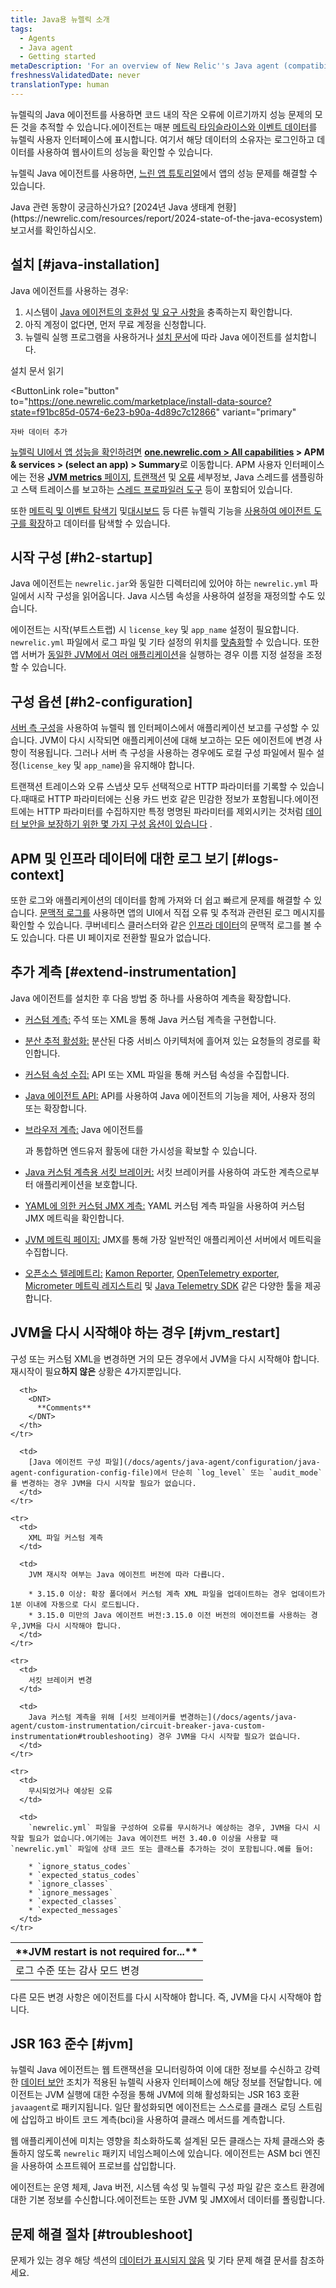 ```yaml
---
title: Java용 뉴렐릭 소개
tags:
  - Agents
  - Java agent
  - Getting started
metaDescription: 'For an overview of New Relic''s Java agent (compatibility, requirements, installation, configuration), start here.'
freshnessValidatedDate: never
translationType: human
---
```


뉴렐릭의 Java 에이전트를 사용하면 코드 내의 작은 오류에 이르기까지 성능 문제의 모든 것을 추적할 수 있습니다.에이전트는 매분 [메트릭 타임슬라이스와 이벤트 데이터](/docs/data-analysis/metrics/analyze-your-metrics/data-collection-metric-timeslice-event-data)를 뉴렐릭 사용자 인터페이스에 표시합니다. 여기서 해당 데이터의 소유자는 로그인하고 데이터를 사용하여 웹사이트의 성능을 확인할 수 있습니다.

뉴렐릭 Java 에이전트를 사용하면, [느린 앱 튜토리얼](/docs/journey-app-slow/root-causes/)에서 앱의 성능 문제를 해결할 수 있습니다.

<Callout variant="tip">
  Java 관련 동향이 궁금하신가요? [2024년 Java 생태계 현황](https://newrelic.com/resources/report/2024-state-of-the-java-ecosystem) 보고서를 확인하십시오.
</Callout>

## 설치 [#java-installation]

Java 에이전트를 사용하는 경우:

1. 시스템이 [Java 에이전트의 호환성 및 요구 사항을](/docs/compatibility-requirements-java-agent) 충족하는지 확인합니다.
2. 아직 계정이 없다면, 먼저 무료 계정을 신청합니다.<InlineSignup/>
3. 뉴렐릭 실행 프로그램을 사용하거나 [설치 문서](/install/java/)에 따라 Java 에이전트를 설치합니다.

<ButtonGroup>
  <ButtonLink
    role="button"
    to="/docs/agents/java-agent/installation/install-java-agent"
    variant="normal"
  >
    설치 문서 읽기
  </ButtonLink>

  <ButtonLink
    role="button"
    to="https://one.newrelic.com/marketplace/install-data-source?state=f91bc85d-0574-6e23-b90a-4d89c7c12866"
    variant="primary"
  >
    자바 데이터 추가
  </ButtonLink>
</ButtonGroup>

[뉴렐릭 UI에서 앱 성능을 확인하려면](/docs/apm/applications-menu/monitoring/apm-overview-page) <DNT>**[one.newrelic.com > All capabilities](https://one.newrelic.com/all-capabilities) > APM & services > (select an app) > Summary**</DNT>로 이동합니다. APM 사용자 인터페이스에는 전용 [<DNT>**JVM metrics**</DNT> 페이지](/docs/agents/java-agent/features/jvm-metrics-page), [트랜잭션](/docs/apm/transactions) 및 [오류](/docs/apm/applications-menu/error-analytics/introduction-error-analytics) 세부정보, Java 스레드를 샘플링하고 스택 트레이스를 보고하는 [스레드 프로파일러 도구](/docs/apm/applications-menu/events/thread-profiler-tool) 등이 포함되어 있습니다.

또한 [메트릭 및 이벤트 탐색기](/docs/query-your-data/explore-query-data/data-explorer/introduction-data-explorer) 및[대시보드](/docs/query-your-data/explore-query-data/dashboards/introduction-new-relic-one-dashboards) 등 다른 뉴렐릭 기능을 [사용하여 에이전트 도구를 확장](#extend-instrumentation)하고 데이터를 탐색할 수 있습니다.

## 시작 구성 [#h2-startup]

Java 에이전트는 `newrelic.jar`와 동일한 디렉터리에 있어야 하는 `newrelic.yml` 파일에서 시작 구성을 읽어옵니다. Java 시스템 속성을 사용하여 설정을 재정의할 수도 있습니다.

에이전트는 시작(부트스트랩) 시 `license_key` 및 `app_name` 설정이 필요합니다. `newrelic.yml` 파일에서 로그 파일 및 기타 설정의 위치를 [맞춤화](/docs/agents/java-agent/configuration/java-agent-configuration-config-file)할 수 있습니다. 또한 앱 서버가 [동일한 JVM에서 여러 애플리케이션](/docs/agents/java-agent/configuration/automatic-application-naming)을 실행하는 경우 이름 지정 설정을 조정할 수 있습니다.

## 구성 옵션 [#h2-configuration]

[서버 측 구성](/docs/agents/manage-apm-agents/configuration/server-side-agent-configuration)을 사용하여 뉴렐릭 웹 인터페이스에서 애플리케이션 보고를 구성할 수 있습니다. JVM이 다시 시작되면 애플리케이션에 대해 보고하는 모든 에이전트에 변경 사항이 적용됩니다. 그러나 서버 측 구성을 사용하는 경우에도 로컬 구성 파일에서 필수 설정(`license_key` 및 `app_name`)을 유지해야 합니다.

트랜잭션 트레이스와 오류 스냅샷 모두 선택적으로 HTTP 파라미터를 기록할 수 있습니다.때때로 HTTP 파라미터에는 신용 카드 번호 같은 민감한 정보가 포함됩니다.에이전트에는 HTTP 파라미터를 수집하지만 특정 명명된 파라미터를 제외시키는 것처럼 [데이터 보안을 보장하기 위한 몇 가지 구성 옵션이 있습니다](/docs/agents/java-agent/getting-started/apm-agent-security-java) .

## APM 및 인프라 데이터에 대한 로그 보기 [#logs-context]

또한 로그와 애플리케이션의 데이터를 함께 가져와 더 쉽고 빠르게 문제를 해결할 수 있습니다. [문맥적 로그를](/docs/logs/logs-context/java-configure-logs-context-all/) 사용하면 앱의 UI에서 직접 오류 및 추적과 관련된 로그 메시지를 확인할 수 있습니다. 쿠버네티스 클러스터와 같은 [인프라 데이터](/docs/logs/forward-logs/forward-your-logs-using-infrastructure-agent/)의 문맥적 로그를 볼 수도 있습니다. 다른 UI 페이지로 전환할 필요가 없습니다.

## 추가 계측 [#extend-instrumentation]

Java 에이전트를 설치한 후 다음 방법 중 하나를 사용하여 계측을 확장합니다.

* [커스텀 계측:](/docs/agents/manage-apm-agents/agent-metrics/custom-instrumentation) 주석 또는 XML을 통해 Java 커스텀 계측을 구현합니다.

* [분산 추적 활성화](/docs/apm/distributed-tracing/getting-started/introduction-distributed-tracing)[:](/docs/agents/manage-apm-agents/agent-metrics/collect-custom-attributes) 분산된 다중 서비스 아키텍처에 흘어져 있는 요청들의 경로를 확인합니다.

* [커스텀 속성 수집:](/docs/agents/manage-apm-agents/agent-metrics/collect-custom-attributes) API 또는 XML 파일을 통해 커스텀 속성을 수집합니다.

* [Java 에이전트 API:](/docs/agents/java-agent/custom-instrumentation/java-agent-api) API를 사용하여 Java 에이전트의 기능을 제어, 사용자 정의 또는 확장합니다.

* [브라우저 계측:](/docs/browser/new-relic-browser/page-load-timing-resources/page-load-timing-process) Java 에이전트를

  <InlinePopover type="browser">[](/docs/browser/new-relic-browser/getting-started/new-relic-browser)</InlinePopover>

  과 통합하면 엔드유저 활동에 대한 가시성을 확보할 수 있습니다.

* [Java 커스텀 계측용 서킷 브레이커:](/docs/agents/java-agent/custom-instrumentation/circuit-breaker-java-custom-instrumentation) 서킷 브레이커를 사용하여 과도한 계측으로부터 애플리케이션을 보호합니다.

* [YAML에 의한 커스텀 JMX 계측:](/docs/agents/java-agent/custom-instrumentation/custom-jmx-instrumentation-yaml) YAML 커스텀 계측 파일을 사용하여 커스텀 JMX 메트릭을 확인합니다.

* [JVM 메트릭 페이지:](/docs/apm/applications-menu/monitoring/jvm-metrics-page) JMX를 통해 가장 일반적인 애플리케이션 서버에서 메트릭을 수집합니다.

* [오픈소스 텔레메트리:](/docs/integrations/open-source-telemetry-integrations/get-started/introduction-new-relics-open-source-telemetry-integrations) [Kamon Reporter](/docs/integrations/open-source-telemetry-integrations/open-source-telemetry-integration-list/kamon-reporter), [OpenTelemetry exporter](/docs/integrations/open-source-telemetry-integrations/open-source-telemetry-integration-list/new-relics-opentelemetry-integration), [Micrometer 메트릭 레지스트리](/docs/integrations/open-source-telemetry-integrations/open-source-telemetry-integration-list/new-relics-micrometer-integration) 및 [Java Telemetry SDK](/docs/data-ingest-apis/get-data-new-relic/new-relic-sdks/telemetry-sdks-send-custom-telemetry-data-new-relic) 같은 다양한 툴을 제공합니다.

## JVM을 다시 시작해야 하는 경우 [#jvm_restart]

구성 또는 커스텀 XML을 변경하면 거의 모든 경우에서 JVM을 다시 시작해야 합니다.재시작이 필요**하지 않은** 상황은 4가지뿐입니다.

<table>
  <thead>
    <tr>
      <th style={{ width: "200px" }}>
        <DNT>
          **JVM restart is not required for...**
        </DNT>
      </th>

      <th>
        <DNT>
          **Comments**
        </DNT>
      </th>
    </tr>
  </thead>

  <tbody>
    <tr>
      <td>
        로그 수준 또는 감사 모드 변경
      </td>

      <td>
        [Java 에이전트 구성 파일](/docs/agents/java-agent/configuration/java-agent-configuration-config-file)에서 단순히 `log_level` 또는 `audit_mode`를 변경하는 경우 JVM을 다시 시작할 필요가 없습니다.
      </td>
    </tr>

    <tr>
      <td>
        XML 파일 커스텀 계측
      </td>

      <td>
        JVM 재시작 여부는 Java 에이전트 버전에 따라 다릅니다.

        * 3.15.0 이상: 확장 폴더에서 커스텀 계측 XML 파일을 업데이트하는 경우 업데이트가 1분 이내에 자동으로 다시 로드됩니다.
        * 3.15.0 미만의 Java 에이전트 버전:3.15.0 이전 버전의 에이전트를 사용하는 경우,JVM을 다시 시작해야 합니다.
      </td>
    </tr>

    <tr>
      <td>
        서킷 브레이커 변경
      </td>

      <td>
        Java 커스텀 계측을 위해 [서킷 브레이커를 변경하는](/docs/agents/java-agent/custom-instrumentation/circuit-breaker-java-custom-instrumentation#troubleshooting) 경우 JVM을 다시 시작할 필요가 없습니다.
      </td>
    </tr>

    <tr>
      <td>
        무시되었거나 예상된 오류
      </td>

      <td>
        `newrelic.yml` 파일을 구성하여 오류를 무시하거나 예상하는 경우, JVM을 다시 시작할 필요가 없습니다.여기에는 Java 에이전트 버전 3.40.0 이상을 사용할 때 `newrelic.yml` 파일에 상태 코드 또는 클래스를 추가하는 것이 포함됩니다.예를 들어:

        * `ignore_status_codes`
        * `expected_status_codes`
        * `ignore_classes`
        * `ignore_messages`
        * `expected_classes`
        * `expected_messages`
      </td>
    </tr>
  </tbody>
</table>

다른 모든 변경 사항은 에이전트를 다시 시작해야 합니다. 즉, JVM을 다시 시작해야 합니다.

## JSR 163 준수 [#jvm]

뉴렐릭 Java 에이전트는 웹 트랜잭션을 모니터링하여 이에 대한 정보를 수신하고 강력한 [데이터 보안](/docs/accounts-partnerships/accounts/security/data-security) 조치가 적용된 뉴렐릭 사용자 인터페이스에 해당 정보를 전달합니다. 에이전트는 JVM 실행에 대한 수정을 통해 JVM에 의해 활성화되는 JSR 163 호환 `javaagent`로 패키지됩니다. 일단 활성화되면 에이전트는 스스로를 클래스 로딩 스트림에 삽입하고 바이트 코드 계측(bci)을 사용하여 클래스 메서드를 계측합니다.

웹 애플리케이션에 미치는 영향을 최소화하도록 설계된 모든 클래스는 자체 클래스와 충돌하지 않도록 `newrelic` 패키지 네임스페이스에 있습니다. 에이전트는 ASM bci 엔진을 사용하여 소프트웨어 프로브를 삽입합니다.

에이전트는 운영 체제, Java 버전, 시스템 속성 및 뉴렐릭 구성 파일 같은 호스트 환경에 대한 기본 정보를 수신합니다.에이전트는 또한 JVM 및 JMX에서 데이터를 폴링합니다.

## 문제 해결 절차 [#troubleshoot]

문제가 있는 경우 해당 섹션의 [데이터가 표시되지 않음](/docs/apm/agents/java-agent/troubleshooting/no-data-appears-java) 및 기타 문제 해결 문서를 참조하세요.